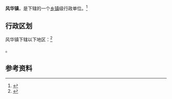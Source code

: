 {{中国乡级行政区|52/03/23/104/000}}

'''风华镇'''，是{{PRC admin/fullname|52/03/23/104/000|3}}下辖的一个[[乡镇|乡镇]]级行政单位。<ref>{{PRC admin/ref sgc|{{PRC admin/parent|52/03/23/104/000}}}}</ref>

== 行政区划 ==

风华镇下辖以下地区：<ref>{{PRC admin/ref sgc|52/03/23/104/000}}</ref>

{{PRC admin/children|52/03/23/104/000}}。

== 参考资料 ==

{{reflist}}

{{行政区划小作品}}
{{PRC admin/navcat|52/03/23/104/000}}